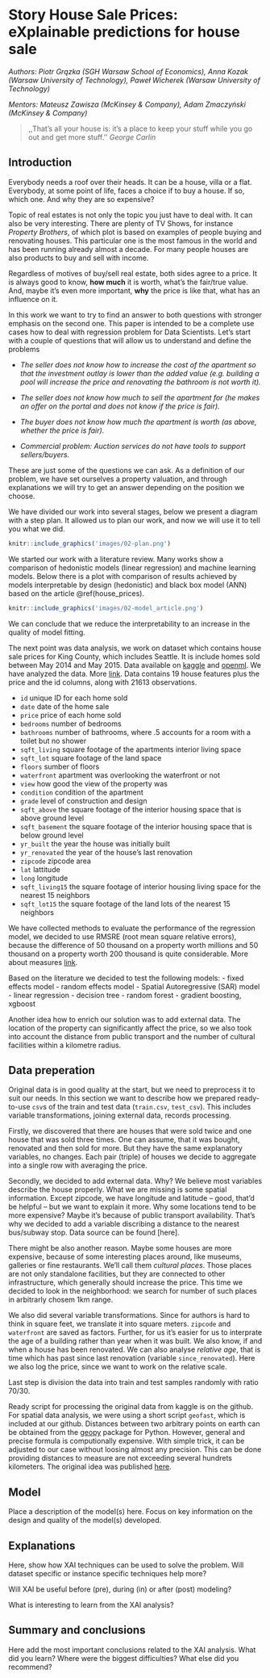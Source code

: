 # Story House Sale Prices: eXplainable predictions for house sale {#story-house_sale_prices}

*Authors: Piotr Grązka (SGH Warsaw School of Economics), Anna Kozak (Warsaw University of Technology), Paweł Wicherek (Warsaw University of Technology)*

*Mentors: Mateusz Zawisza (McKinsey & Company), Adam Zmaczyński (McKinsey & Company)*

> ,,That's all your house is: it's a place to keep your stuff while you go out and get more stuff.''
>  *George Carlin*



## Introduction 

Everybody needs a roof over their heads. It can be a house, villa or a flat. Everybody, at some point of life, faces a choice if to buy a house. If so, which one. And why they are so expensive?

Topic of real estates is not only the topic you just have to deal with. It can also be very interesting. There are plenty of TV Shows, for instance *Property Brothers*, of which plot is based on examples of people buying and renovating houses. This particular one is the most famous in the world and has been running already almost a decade. 
For many people houses are also products to buy and sell with income.

Regardless of motives of buy/sell real estate, both sides agree to a price. It is always good to know, **how much** it is worth, what's the fair/true value. And, maybe it's even more important, **why** the price is like that, what has an influence on it.

In this work we want to try to find an answer to both questions with stronger emphasis on the second one. This paper is intended to be a complete use cases how to deal with regression problem for Data Scientists. Let's start with a couple of questions that will allow us to understand and define the problems

- *The seller does not know how to increase the cost of the apartment so that the investment outlay is lower than the added value (e.g. building a pool will increase the price and renovating the bathroom is not worth it).*

- *The seller does not know how much to sell the apartment for (he makes an offer on the portal and does not know if the price is fair).*

- *The buyer does not know how much the apartment is worth (as above, whether the price is fair).*

- *Commercial problem: Auction services do not have tools to support sellers/buyers.*

These are just some of the questions we can ask. As a definition of our problem, we have set ourselves a property valuation, and through explanations we will try to get an answer depending on the position we choose.


We have divided our work into several stages, below we present a diagram with a step plan. It allowed us to plan our work, and now we will use it to tell you what we did.


```r
knitr::include_graphics('images/02-plan.png')
```

We started our work with a literature review. Many works show a comparison of hedonistic models (linear regression) and machine learning models. Below there is a plot with comparison of results achieved by models interpretable by design (hedonistic) and black box model (ANN) based on the article \@ref(house_prices).

```r
knitr::include_graphics('images/02-model_article.png')
```

We can conclude that we reduce the interpretability to an increase in the quality of model fitting.

The next point was data analysis, we work on dataset which contains house sale prices for King County, which includes Seattle. It is include homes sold between May 2014 and May 2015. Data available on [kaggle](https://www.kaggle.com/harlfoxem/housesalesprediction) and [openml](https://www.openml.org/d/42079).
We have analyzed the data. More [link](https://github.com/kozaka93/InterpretableHouseSalePrices/tree/master/Reports/DataAnalysis). Data contains 19 house features plus the price and the id columns, along with 21613 observations. 

- `id` unique ID for each home sold
- `date` date of the home sale
- `price` price of each home sold
- `bedrooms` number of bedrooms
- `bathrooms` number of bathrooms, where .5 accounts for a room with a toilet but no shower
- `sqft_living` square footage of the apartments interior living space
- `sqft_lot` square footage of the land space
- `floors` sumber of floors
- `waterfront` apartment was overlooking the waterfront or not
- `view` how good the view of the property was
- `condition` condition of the apartment
- `grade` level of construction and design
- `sqft_above` the square footage of the interior housing space that is above ground level
- `sqft_basement` the square footage of the interior housing space that is below ground level
- `yr_built` the year the house was initially built
- `yr_renovated` the year of the house's last renovation
- `zipcode` zipcode area
- `lat` lattitude
- `long` longitude
- `sqft_living15` the square footage of interior housing living space for the nearest 15 neighbors
- `sqft_lot15` the square footage of the land lots of the nearest 15 neighbors

We have collected methods to evaluate the performance of the regression model, we decided to use RMSRE (root mean square relative errors), because the difference of 50 thousand on a property worth millions and 50 thousand on a property worth 200 thousand is quite considerable. More about measures [link]().

Based on the literature we decided to test the following models:
- fixed effects model
- random effects model
- Spatial Autoregressive (SAR) model
- linear regression
- decision tree
- random forest
- gradient boosting, xgboost

Another idea how to enrich our solution was to add external data. The location of the property can significantly affect the price, so we also took into account the distance from public transport and the number of cultural facilities within a kilometre radius.


## Data preperation

Original data is in good quality at the start, but we need to preprocess it to suit our needs. In this section we want to describe how we prepared ready-to-use `csv`s of the train and test data (`train.csv`, `test_csv`). This includes variable transformations, joining external data, records processing.

Firstly, we discovered that there are houses that were sold twice and one house that was sold three times. One can assume, that it was bought, renovated and then sold for more. But they have the same explanatory variables, no changes. Each pair (triple) of houses we decide to aggregate into a single row with averaging the price. 

Secondly, we decided to add external data. Why? We believe most variables describe the house properly. What we are missing is some spatial information. Except zipcode, we have longitude and latitude -- good, that'd be helpful -- but we want to explain it more. Why some locations tend to be more expensive? Maybe it's because of public transport availability. That's why we decided to add a variable discribing a distance to the nearest bus/subway stop. Data source can be found [here].

There might be also another reason. Maybe some houses are more expensive, because of some interesting places around, like museums, galleries or fine restaurants. We'll call them *cultural places*. Those places are not only standalone facilities, but they are connected to other infrastructure, which generally should increase the price. This time we decided to look in the neighborhood: we search for number of such places in arbitrarly chosem 1km range. 

We also did several variable transformations. Since for authors is hard to think in square feet, we translate it into square meters. `zipcode` and `waterfront` are saved as factors. Further, for us it's easier for us to interprate the age of a building rather than year when it was built. We also know, if and when a house has been renovated. We can also analyse *relative age*, that is time which has past since last renovation (variable `since_renovated`). Here we also log the price, since we want to work on the relative scale.

Last step is division the data into train and test samples randomly with ratio 70/30.

Ready script for processing the original data from kaggle is on the github. For spatial data analysis, we were using a short script `geofast`, which is included at our github. Distances between two arbitrary points on earth can be obtained from the [geopy](https://pypi.org/project/geopy/) package for Python. However, general and precise formula is computionally expensive. With simple trick, it can be adjusted to our case without loosing almost any precision. This can be done providing distances to measure are not exceeding several hundrets kilometers. The original idea was published [here](https://blog.mapbox.com/fast-geodesic-approximations-with-cheap-ruler-106f229ad016).

## Model 

Place a description of the model(s) here. Focus on key information on the design and quality of the model(s) developed.

## Explanations

Here, show how XAI techniques can be used to solve the problem.
Will dataset specific or instance specific techniques help more?

Will XAI be useful before (pre), during (in) or after (post) modeling?

What is interesting to learn from the XAI analysis?


## Summary and conclusions 

Here add the most important conclusions related to the XAI analysis.
What did you learn? 
Where were the biggest difficulties?
What else did you recommend?

